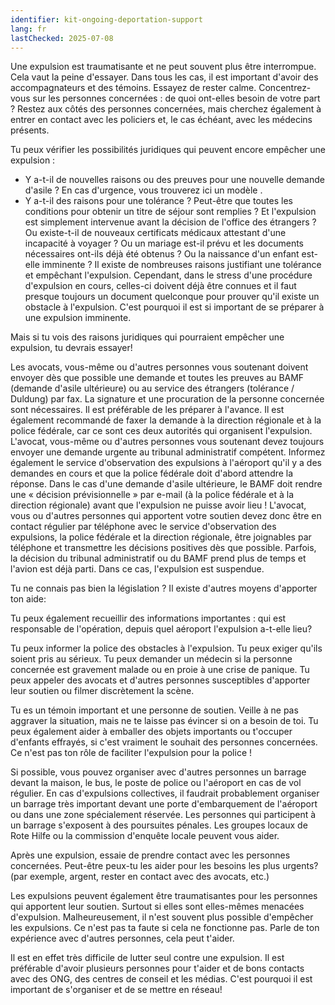 ```yaml
---
identifier: kit-ongoing-deportation-support
lang: fr
lastChecked: 2025-07-08
---
```


Une expulsion est traumatisante et ne peut souvent plus être interrompue. Cela vaut la peine d'essayer.
Dans tous les cas, il est important d'avoir des accompagnateurs et des témoins.
Essayez de rester calme.
Concentrez-vous sur les personnes concernées : de quoi ont-elles besoin de votre part ? Restez aux côtés des personnes concernées, mais cherchez également à entrer en contact avec les policiers et, le cas échéant, avec les médecins présents.

Tu peux vérifier les possibilités juridiques qui peuvent encore empêcher une expulsion :
- Y a-t-il de nouvelles raisons ou des preuves pour une nouvelle demande d'asile ? En cas d'urgence, vous trouverez ici un <InternalShortLink identifier="forms">modèle</InternalShortLink> .
- Y a-t-il des raisons pour une tolérance ?
Peut-être que toutes les conditions pour obtenir un titre de séjour sont remplies ? Et l'expulsion est simplement intervenue avant la décision de l'office des étrangers ?
Ou existe-t-il de nouveaux certificats médicaux attestant d'une incapacité à voyager ? 
Ou un mariage est-il prévu et les documents nécessaires ont-ils déjà été obtenus ?
Ou la naissance d'un enfant est-elle imminente ?
Il existe de nombreuses raisons justifiant une tolérance et empêchant l'expulsion. Cependant, dans le stress d'une procédure d'expulsion en cours, celles-ci doivent déjà être connues et il faut presque toujours un document quelconque pour prouver qu'il existe un obstacle à l'expulsion. C'est pourquoi il est si important de se préparer à une expulsion imminente.

Mais si tu vois des raisons juridiques qui pourraient empêcher une expulsion, tu devrais essayer!

Les avocats, vous-même ou d'autres personnes vous soutenant doivent envoyer dès que possible une demande et toutes les preuves au BAMF (demande d'asile ultérieure) ou au service des étrangers (tolérance / Duldung) par fax. La signature et une procuration de la personne concernée sont nécessaires. Il est préférable de les préparer à l'avance.
Il est également recommandé de faxer la demande à la direction régionale et à la police fédérale, car ce sont ces deux autorités qui organisent l'expulsion.
L'avocat, vous-même ou d'autres personnes vous soutenant devez toujours envoyer une demande urgente au tribunal administratif compétent.
Informez également le service d'observation des expulsions à l'aéroport qu'il y a des demandes en cours et que la police fédérale doit d'abord attendre la réponse.
Dans le cas d'une demande d'asile ultérieure, le BAMF doit rendre une « décision prévisionnelle » par e-mail (à la police fédérale et à la direction régionale) avant que l'expulsion ne puisse avoir lieu !
L'avocat, vous ou d'autres personnes qui apportent votre soutien devez donc être en contact régulier par téléphone avec le service d'observation des expulsions, la police fédérale et la direction régionale, être joignables par téléphone et transmettre les décisions positives dès que possible.
Parfois, la décision du tribunal administratif ou du BAMF prend plus de temps et l'avion est déjà parti. Dans ce cas, l'expulsion est suspendue.

Tu ne connais pas bien la législation ? Il existe d'autres moyens d'apporter ton aide:

Tu peux également recueillir des informations importantes : qui est responsable de l'opération, depuis quel aéroport l'expulsion a-t-elle lieu?

Tu peux informer la police des obstacles à l'expulsion. Tu peux exiger qu'ils soient pris au sérieux. Tu peux demander un médecin si la personne concernée est gravement malade ou en proie à une crise de panique. Tu peux appeler des avocats et d'autres personnes susceptibles d'apporter leur soutien ou filmer discrètement la scène. 

Tu es un témoin important et une personne de soutien. Veille à ne pas aggraver la situation, mais ne te laisse pas évincer si on a besoin de toi.
Tu peux également aider à emballer des objets importants ou t'occuper d'enfants effrayés, si c'est vraiment le souhait des personnes concernées. Ce n'est pas ton rôle de faciliter l'expulsion pour la police !

Si possible, vous pouvez organiser avec d'autres personnes un barrage devant la maison, le bus, le poste de police ou l'aéroport en cas de vol régulier. En cas d'expulsions collectives, il faudrait probablement organiser un barrage très important devant une porte d'embarquement de l'aéroport ou dans une zone spécialement réservée. Les personnes qui participent à un barrage s'exposent à des poursuites pénales.
Les groupes locaux de Rote Hilfe ou la commission d'enquête locale peuvent vous aider. 

Après une expulsion, essaie de prendre contact avec les personnes concernées. Peut-être peux-tu les aider pour les besoins les plus urgents? (par exemple, argent, rester en contact avec des avocats, etc.)

Les expulsions peuvent également être traumatisantes pour les personnes qui apportent leur soutien. Surtout si elles sont elles-mêmes menacées d'expulsion. Malheureusement, il n'est souvent plus possible d'empêcher les expulsions. Ce n'est pas ta faute si cela ne fonctionne pas. Parle de ton expérience avec d'autres personnes, cela peut t'aider.

Il est en effet très difficile de lutter seul contre une expulsion. Il est préférable d'avoir plusieurs personnes pour t'aider et de bons contacts avec des ONG, des centres de conseil et les médias. C'est pourquoi il est important de s'organiser et de se mettre en réseau!
